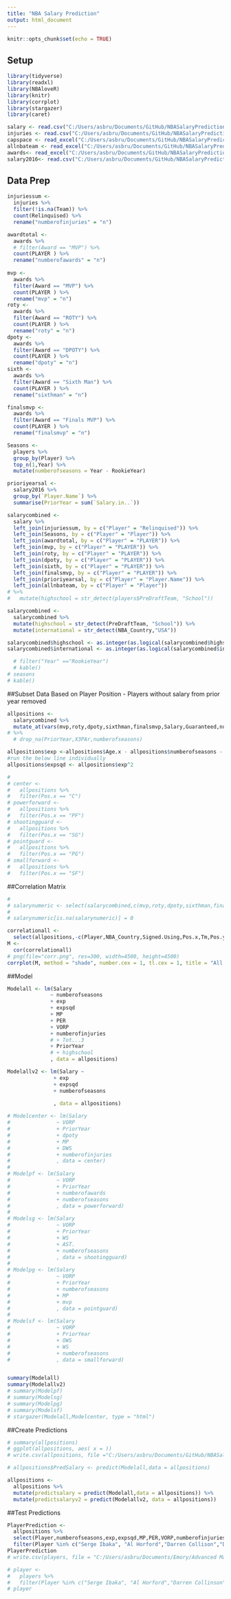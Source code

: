 ```yaml
---
title: "NBA Salary Prediction"
output: html_document
---
```


```r
knitr::opts_chunk$set(echo = TRUE)
```

## Setup

```r
library(tidyverse)
library(readxl)
library(NBAloveR)
library(knitr)
library(corrplot)
library(stargazer)
library(caret)

salary <- read.csv("C:/Users/asbru/Documents/GitHub/NBASalaryPrediction/data/NBA metrics plus salary_with var notes.csv")
injuries <- read.csv("C:/Users/asbru/Documents/GitHub/NBASalaryPrediction/data/injuries.csv")
capspace <- read_excel("C:/Users/asbru/Documents/GitHub/NBASalaryPrediction/data/TeamCapSpace.xlsx")
allnbateam <- read_excel("C:/Users/asbru/Documents/GitHub/NBASalaryPrediction/data/AllNBATeam.xlsx")
awards<- read_excel("C:/Users/asbru/Documents/GitHub/NBASalaryPrediction/data/awards-consolidated.xlsx")
salary2016<- read.csv("C:/Users/asbru/Documents/GitHub/NBASalaryPrediction/data/2016 Salaries.csv")

```

## Data Prep

```r

injuriessum <-
  injuries %>%
  filter(!is.na(Team)) %>%
  count(Relinquised) %>%
  rename("numberofinjuries" = "n") 

awardtotal <-
  awards %>%
  # filter(Award == "MVP") %>%
  count(PLAYER ) %>%
  rename("numberofawards" = "n") 
  
mvp <-
  awards %>%
  filter(Award == "MVP") %>%
  count(PLAYER ) %>%
  rename("mvp" = "n") 
roty <-
  awards %>%
  filter(Award == "ROTY") %>%
  count(PLAYER ) %>%
  rename("roty" = "n") 
dpoty <-
  awards %>%
  filter(Award == "DPOTY") %>%
  count(PLAYER ) %>%
  rename("dpoty" = "n") 
sixth <-
  awards %>%
  filter(Award == "Sixth Man") %>%
  count(PLAYER ) %>%
  rename("sixthman" = "n") 

finalsmvp <-
  awards %>%
  filter(Award == "Finals MVP") %>%
  count(PLAYER ) %>%
  rename("finalsmvp" = "n") 

Seasons <- 
  players %>%
  group_by(Player) %>%
  top_n(1,Year) %>%
  mutate(numberofseasons = Year - RookieYear) 

prioriyearsal <-
  salary2016 %>%
  group_by(`Player.Name`) %>%
  summarise(PriorYear = sum(`Salary.in..`))

salarycombined <-
  salary %>%
  left_join(injuriessum, by = c("Player" = "Relinquised")) %>%
  left_join(Seasons, by = c("Player" = "Player")) %>%
  left_join(awardtotal, by = c("Player" = "PLAYER")) %>%
  left_join(mvp, by = c("Player" = "PLAYER")) %>%
  left_join(roty, by = c("Player" = "PLAYER")) %>%
  left_join(dpoty, by = c("Player" = "PLAYER")) %>%
  left_join(sixth, by = c("Player" = "PLAYER")) %>%
  left_join(finalsmvp, by = c("Player" = "PLAYER")) %>%
  left_join(prioriyearsal, by = c("Player" = "Player.Name")) %>%
  left_join(allnbateam, by = c("Player" = "Player")) 
# %>%
#   mutate(highschool = str_detect(players$PreDraftTeam, "School"))

salarycombined <-
  salarycombined %>%
  mutate(highschool = str_detect(PreDraftTeam, "School")) %>%
  mutate(international = str_detect(NBA_Country,"USA"))

salarycombined$highschool <- as.integer(as.logical(salarycombined$highschool))
salarycombined$international <- as.integer(as.logical(salarycombined$international))

  # filter("Year" =="RookieYear") 
  # kable()
# seasons
# kable()


```

##Subset Data Based on Player Position - Players without salary from prior year removed

```r

allpositions <-
  salarycombined %>%
  mutate_at(vars(mvp,roty,dpoty,sixthman,finalsmvp,Salary,Guaranteed,numberofawards,numberofinjuries,highschool,international,PriorYear,X3PAr,numberofseasons,Tot...3,"1st","2nd","3rd"), ~replace_na(., 0)) 
# %>%
  # drop_na(PriorYear,X3PAr,numberofseasons)

allpositions$exp <-allpositions$Age.x - allpositions$numberofseasons - 5
#run the below line individually
allpositions$expsqd <- allpositions$exp^2 

# 
# center <-
#   allpositions %>%
#   filter(Pos.x == "C") 
# powerforward <-
#   allpositions %>%
#   filter(Pos.x == "PF")
# shootingguard <-
#   allpositions %>%
#   filter(Pos.x == "SG")
# pointguard <-
#   allpositions %>%
#   filter(Pos.x == "PG")
# smallforward <-
#   allpositions %>%
#   filter(Pos.x == "SF")


```

##Correlation Matrix

```r
# 
# salarynumeric <- select(salarycombined,c(mvp,roty,dpoty,sixthman,finalsmvp,Salary,Guaranteed,numberofawards,numberofinjuries))
# 
# salarynumeric[is.na(salarynumeric)] = 0

correlationall <- 
  select(allpositions,-c(Player,NBA_Country,Signed.Using,Pos.x,Tm,Pos.y,HT,WT,Teams,PreDraftTeam,Draft.Status,Nationality,Age.y))
M <- 
  cor(correlationall)
# png(file="corr.png", res=300, width=4500, height=4500)
corrplot(M, method = "shade", number.cex = 1, tl.cex = 1, title = "All Positions", mar=c(0,0,1,0))


```


##Model

```r
Modelall <- lm(Salary
              ~ numberofseasons 
              + exp
              + expsqd
              + MP
              + PER
              + VORP
              + numberofinjuries
              # + Tot...3
              + PriorYear
              # + highschool
              , data = allpositions)

Modelallv2 <- lm(Salary ~
               + exp
               + expsqd
               + numberofseasons
               
               , data = allpositions)

# Modelcenter <- lm(Salary
#               ~ VORP 
#               + PriorYear
#               + dpoty
#               + MP
#               + DWS
#               + numberofinjuries
#               , data = center)
# 
# Modelpf <- lm(Salary
#               ~ VORP 
#               + PriorYear
#               + numberofawards
#               + numberofseasons
#               , data = powerforward)
# 
# Modelsg <- lm(Salary
#               ~ VORP
#               + PriorYear
#               + WS
#               + AST.
#               + numberofseasons
#               , data = shootingguard)
# 
# Modelpg <- lm(Salary
#               ~ VORP 
#               + PriorYear
#               + numberofseasons
#               + MP
#               + mvp
#               , data = pointguard)
# 
# Modelsf <- lm(Salary
#               ~ VORP
#               + PriorYear
#               + OWS
#               + WS
#               + numberofseasons
#               , data = smallforward)


summary(Modelall)
summary(Modelallv2)
# summary(Modelpf)
# summary(Modelsg)
# summary(Modelpg)
# summary(Modelsf)
# stargazer(Modelall,Modelcenter, type = "html")

```

##Create Predictions

```r
# summary(allpositions)
# ggplot(allpositions, aes( x = ))
# write.csv(allpositions, file ="C:/Users/asbru/Documents/GitHub/NBASalaryPrediction/data/allpositions.csv")

# allpositions$PredSalary <- predict(Modelall,data = allpositions)

allpositions <-
  allpositions %>%
  mutate(predictsalary = predict(Modelall,data = allpositions)) %>%
  mutate(predictsalaryv2 = predict(Modelallv2, data = allpositions))

```

##Test Predictions

```r

PlayerPrediction <-
  allpositions %>%
  select(Player,numberofseasons,exp,expsqd,MP,PER,VORP,numberofinjuries,Salary,PriorYear,predictsalary,predictsalaryv2) %>%
  filter(Player %in% c("Serge Ibaka", "Al Horford","Darren Collison","Dennis Schroder","Andre Iguodala","Kawhi Leonard","Tony Parker","Lonzo Ball"))
PlayerPrediction
# write.csv(players, file = "C:/Users/asbru/Documents/Emory/Advanced Mangerial Econ & Data Analytics/Assignment 1/nbalover.csv")

# player <-
#   players %>%
#   filter(Player %in% c("Serge Ibaka", "Al Horford","Darren Collinson","Dennis Schroder","Andrea Iguodala","Kwahi Leonard","Tony Parker","Lonzo Ball"))
# player
```

